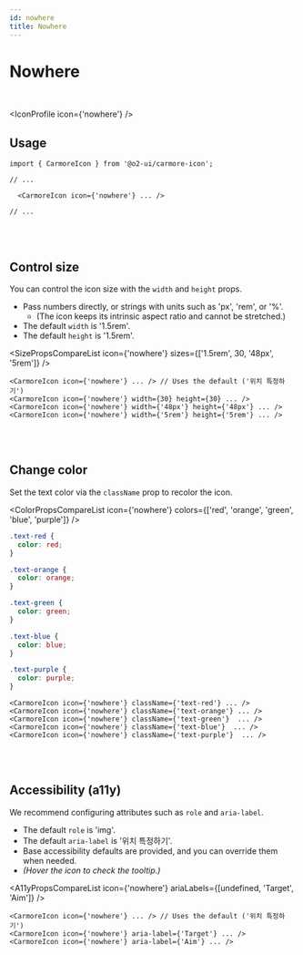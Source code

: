 ```yaml
---
id: nowhere
title: Nowhere
---
```




# Nowhere

<br />

<IconProfile icon={'nowhere'} />

## Usage

```tsx
import { CarmoreIcon } from '@o2-ui/carmore-icon';

// ...

  <CarmoreIcon icon={'nowhere'} ... />

// ...
```

<br />
<br />

## Control size

You can control the icon size with the `width` and `height` props.

- Pass numbers directly, or strings with units such as 'px', 'rem', or '%'.
  - (The icon keeps its intrinsic aspect ratio and cannot be stretched.)
- The default `width` is '1.5rem'.
- The default `height` is '1.5rem'.

<SizePropsCompareList icon={'nowhere'} sizes={['1.5rem', 30, '48px', '5rem']} />

```tsx
<CarmoreIcon icon={'nowhere'} ... /> // Uses the default ('위치 특정하기')
<CarmoreIcon icon={'nowhere'} width={30} height={30} ... />
<CarmoreIcon icon={'nowhere'} width={'48px'} height={'48px'} ... />
<CarmoreIcon icon={'nowhere'} width={'5rem'} height={'5rem'} ... />
```

<br />
<br />

## Change color

Set the text color via the `className` prop to recolor the icon.

<ColorPropsCompareList icon={'nowhere'} colors={['red', 'orange', 'green', 'blue', 'purple']} />

```css
.text-red {
  color: red;
}

.text-orange {
  color: orange;
}

.text-green {
  color: green;
}

.text-blue {
  color: blue;
}

.text-purple {
  color: purple;
}
```

```tsx
<CarmoreIcon icon={'nowhere'} className={'text-red'} ... />
<CarmoreIcon icon={'nowhere'} className={'text-orange'} ... />
<CarmoreIcon icon={'nowhere'} className={'text-green'}  ... />
<CarmoreIcon icon={'nowhere'} className={'text-blue'}  ... />
<CarmoreIcon icon={'nowhere'} className={'text-purple'}  ... />
```

<br />
<br />

## Accessibility (a11y)

We recommend configuring attributes such as `role` and `aria-label`.

- The default `role` is 'img'.
- The default `aria-label` is '위치 특정하기'.
- Base accessibility defaults are provided, and you can override them when needed.
- _(Hover the icon to check the tooltip.)_

<A11yPropsCompareList icon={'nowhere'} ariaLabels={[undefined, 'Target', 'Aim']} />

```tsx
<CarmoreIcon icon={'nowhere'} ... /> // Uses the default ('위치 특정하기')
<CarmoreIcon icon={'nowhere'} aria-label={'Target'} ... />
<CarmoreIcon icon={'nowhere'} aria-label={'Aim'} ... />
```
